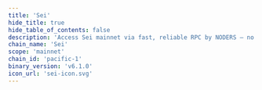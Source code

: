 ```yaml
---
title: 'Sei'
hide_title: true
hide_table_of_contents: false
description: 'Access Sei mainnet via fast, reliable RPC by NODERS — no limits, Omnichain-ready, and built for scalable Web3'
chain_name: 'Sei'
scope: 'mainnet'
chain_id: 'pacific-1'
binary_version: 'v6.1.0'
icon_url: 'sei-icon.svg'
---
```



<ChainLayout>
  <ChainHero
    name="Sei"
    iconUrl="img/sei-icon.svg"
    bgColor="#bf4130"
    scope="mainnet"
    chainId="pacific-1"
    nodeVersion="v6.1.0"
    token="SEI"
    stakeUrl=""
    restakeUrl=""
    websiteUrl="https://www.sei.io/"
    githubUrl="https://github.com/sei-protocol/sei-chain"
    xUrl="https://twitter.com/SeiNetwork"
    discordUrl="https://discord.com/invite/sei"
  />

  <ProductLinks
    appUrl=""
    appImageUrl="img/products/"
    explorerUrl=""
    explorerImageUrl="img/products/"
    faucetUrl=""
  />

  <ToolsGrid
    chainName="sei"
    scope="mainnet"
    showInstall={true}
    showUpgrade={true}
    showGenesis={true}
    showCli={true}
    showEndpoints={true}
    showStateSync={true}
    showSnapshot={true}
    showMonitoring={true}
    showLivePeers={true}
    showSeed={true}
    showAddressBook={true}
    showExplorersList={false}
    showPublicEndpoints={false}
    showUsefulTools={false}
    showUpgradeWatcher={false}
  />

</ChainLayout>
